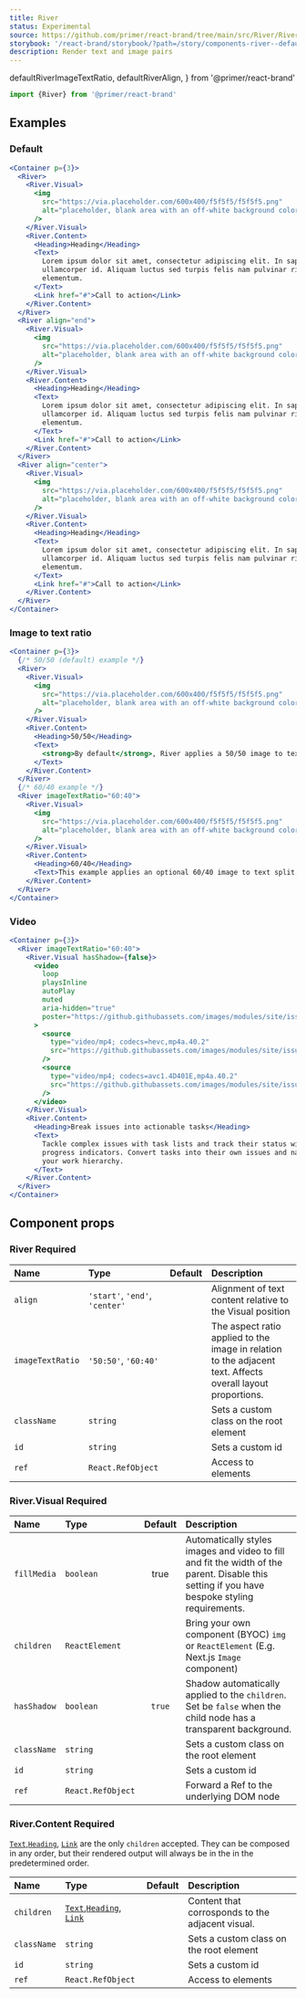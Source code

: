 ```yaml
---
title: River
status: Experimental
source: https://github.com/primer/react-brand/tree/main/src/River/River.tsx
storybook: '/react-brand/storybook/?path=/story/components-river--default'
description: Render text and image pairs
---
```


  defaultRiverImageTextRatio,
  defaultRiverAlign,
} from '@primer/react-brand'

```js
import {River} from '@primer/react-brand'
```

## Examples

### Default

```jsx live
<Container p={3}>
  <River>
    <River.Visual>
      <img
        src="https://via.placeholder.com/600x400/f5f5f5/f5f5f5.png"
        alt="placeholder, blank area with an off-white background color"
      />
    </River.Visual>
    <River.Content>
      <Heading>Heading</Heading>
      <Text>
        Lorem ipsum dolor sit amet, consectetur adipiscing elit. In sapien sit
        ullamcorper id. Aliquam luctus sed turpis felis nam pulvinar risus
        elementum.
      </Text>
      <Link href="#">Call to action</Link>
    </River.Content>
  </River>
  <River align="end">
    <River.Visual>
      <img
        src="https://via.placeholder.com/600x400/f5f5f5/f5f5f5.png"
        alt="placeholder, blank area with an off-white background color"
      />
    </River.Visual>
    <River.Content>
      <Heading>Heading</Heading>
      <Text>
        Lorem ipsum dolor sit amet, consectetur adipiscing elit. In sapien sit
        ullamcorper id. Aliquam luctus sed turpis felis nam pulvinar risus
        elementum.
      </Text>
      <Link href="#">Call to action</Link>
    </River.Content>
  </River>
  <River align="center">
    <River.Visual>
      <img
        src="https://via.placeholder.com/600x400/f5f5f5/f5f5f5.png"
        alt="placeholder, blank area with an off-white background color"
      />
    </River.Visual>
    <River.Content>
      <Heading>Heading</Heading>
      <Text>
        Lorem ipsum dolor sit amet, consectetur adipiscing elit. In sapien sit
        ullamcorper id. Aliquam luctus sed turpis felis nam pulvinar risus
        elementum.
      </Text>
      <Link href="#">Call to action</Link>
    </River.Content>
  </River>
</Container>
```

### Image to text ratio

```jsx live
<Container p={3}>
  {/* 50/50 (default) example */}
  <River>
    <River.Visual>
      <img
        src="https://via.placeholder.com/600x400/f5f5f5/f5f5f5.png"
        alt="placeholder, blank area with an off-white background color"
      />
    </River.Visual>
    <River.Content>
      <Heading>50/50</Heading>
      <Text>
        <strong>By default</strong>, River applies a 50/50 image to text split.
      </Text>
    </River.Content>
  </River>
  {/* 60/40 example */}
  <River imageTextRatio="60:40">
    <River.Visual>
      <img
        src="https://via.placeholder.com/600x400/f5f5f5/f5f5f5.png"
        alt="placeholder, blank area with an off-white background color"
      />
    </River.Visual>
    <River.Content>
      <Heading>60/40</Heading>
      <Text>This example applies an optional 60/40 image to text split.</Text>
    </River.Content>
  </River>
</Container>
```

### Video

```jsx live
<Container p={3}>
  <River imageTextRatio="60:40">
    <River.Visual hasShadow={false}>
      <video
        loop
        playsInline
        autoPlay
        muted
        aria-hidden="true"
        poster="https://github.githubassets.com/images/modules/site/issues/issue-tasks-progress-placeholder.png"
      >
        <source
          type="video/mp4; codecs=hevc,mp4a.40.2"
          src="https://github.githubassets.com/images/modules/site/issues/issue-tasks-progress.hevc.mp4"
        />
        <source
          type="video/mp4; codecs=avc1.4D401E,mp4a.40.2"
          src="https://github.githubassets.com/images/modules/site/issues/issue-tasks-progress.h264.mp4"
        />
      </video>
    </River.Visual>
    <River.Content>
      <Heading>Break issues into actionable tasks</Heading>
      <Text>
        Tackle complex issues with task lists and track their status with new
        progress indicators. Convert tasks into their own issues and navigate
        your work hierarchy.
      </Text>
    </River.Content>
  </River>
</Container>
```

## Component props

### River <Label>Required</Label>

| Name             | Type                           |                          Default                          | Description                                                                                                 |
| :--------------- | :----------------------------- | :-------------------------------------------------------: | :---------------------------------------------------------------------------------------------------------- |
| `align`          | `'start'`, `'end'`, `'center'` |     <PropTableValues values={[defaultRiverAlign]} />      | Alignment of text content relative to the Visual position                                                   |
| `imageTextRatio` | `'50:50'`, `'60:40'`           | <PropTableValues values={[defaultRiverImageTextRatio]} /> | The aspect ratio applied to the image in relation to the adjacent text. Affects overall layout proportions. |
| `className`      | `string`                       |                                                           | Sets a custom class on the root element                                                                     |
| `id`             | `string`                       |                                                           | Sets a custom id                                                                                            |
| `ref`            | `React.RefObject`              |                                                           | Access to elements                                                                                          |

### River.Visual <Label>Required</Label>

| Name        | Type              | Default | Description                                                                                                                                   |
| :---------- | :---------------- | :-----: | :-------------------------------------------------------------------------------------------------------------------------------------------- |
| `fillMedia` | `boolean`         |  true   | Automatically styles images and video to fill and fit the width of the parent. Disable this setting if you have bespoke styling requirements. |
| `children`  | `ReactElement`    |         | Bring your own component (BYOC) `img` or `ReactElement` (E.g. Next.js `Image` component)                                                      |
| `hasShadow` | `boolean`         | `true`  | Shadow automatically applied to the `children`. Set be `false` when the child node has a transparent background.                              |
| `className` | `string`          |         | Sets a custom class on the root element                                                                                                       |
| `id`        | `string`          |         | Sets a custom id                                                                                                                              |
| `ref`       | `React.RefObject` |         | Forward a Ref to the underlying DOM node                                                                                                      |

### River.Content <Label>Required</Label>

[`Text`](https://primer.style/react-brand/components/Text),[`Heading`](https://primer.style/react-brand/components/Heading), [`Link`](https://primer.style/react-brand/components/Link) are the only `children` accepted. They can be composed in any order, but their rendered output will always be in the in the predetermined order.

| Name        | Type                                                                                                                                                                                    | Default | Description                                      |
| :---------- | :-------------------------------------------------------------------------------------------------------------------------------------------------------------------------------------- | :-----: | :----------------------------------------------- |
| `children`  | [`Text`](https://primer.style/react-brand/components/Text),[`Heading`](https://primer.style/react-brand/components/Heading), [`Link`](https://primer.style/react-brand/components/Link) |         | Content that corrosponds to the adjacent visual. |
| `className` | `string`                                                                                                                                                                                |         | Sets a custom class on the root element          |
| `id`        | `string`                                                                                                                                                                                |         | Sets a custom id                                 |
| `ref`       | `React.RefObject`                                                                                                                                                                       |         | Access to elements                               |
